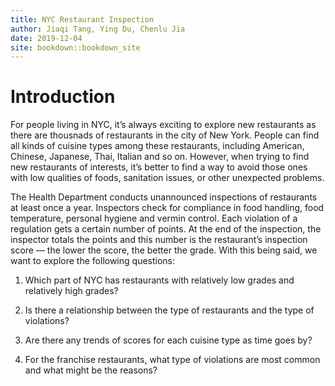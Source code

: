 ```yaml
--- 
title: NYC Restaurant Inspection
author: Jiaqi Tang, Ying Du, Chenlu Jia
date: 2019-12-04
site: bookdown::bookdown_site
---
```


# Introduction

For people living in NYC, it's always exciting to explore new restaurants as there are thousnads of restaurants in the city of New York. People can find all kinds of cuisine types among these restaurants, including American, Chinese, Japanese, Thai, Italian and so on. However, when trying to find new restaurants of interests, it's better to find a way to avoid those ones with low qualities of foods, sanitation issues, or other unexpected problems.

The Health Department conducts unannounced inspections of restaurants at least once a year. Inspectors check for compliance in food handling, food temperature, personal hygiene and vermin control. Each violation of a regulation gets a certain number of points. At the end of the inspection, the inspector totals the points and this number is the restaurant's inspection score — the lower the score, the better the grade. With this being said, we want to explore the following questions:

1. Which part of NYC has restaurants with relatively low grades and relatively high grades?
 
2. Is there a relationship between the type of restaurants and the type of violations?

3. Are there any trends of scores for each cuisine type as time goes by?

4. For the franchise restaurants, what type of violations are most common and what might be the reasons?